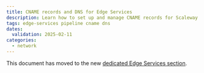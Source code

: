```yaml
---
title: CNAME records and DNS for Edge Services
description: Learn how to set up and manage CNAME records for Scaleway Edge Services pipelines. Follow our detailed guide to configure your custom domain and enhance your cloud accessibility.
tags: edge-services pipeline cname dns
dates:
  validation: 2025-02-11
categories: 
  - network
---
```


This document has moved to the new [dedicated Edge Services section](/edge-services/reference-content/cname-record/).
